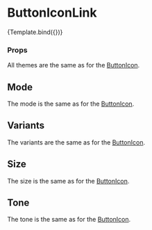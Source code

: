 
<Meta title="Components/Button/ButtonIconLink" component={ButtonIconLink} />

# ButtonIconLink


<Canvas>
  <Story
    name="Default"
    args={{
      href: '#',
      disabled: false,
      mode: Mode.Light,
      variant: ButtonVariant.Solid,
      size: Size.Md,
      tone: Tone.Primary,
      icon: 'Add',
    }}
    argTypes={{
      mode: {
        options: Object.values(Mode),
        control: { type: 'radio' },
      },
      variant: {
        options: Object.values(ButtonVariant),
        control: { type: 'radio' },
      },
      size: {
        options: Object.values(Size),
        control: { type: 'radio' },
      },
      tone: {
        options: Object.values(Tone),
        control: { type: 'select' },
      },
      icon: {
        options: ['Add', 'Info'],
        mapping: { Add: IconAdd, Info: IconInfo },
        control: { type: 'select' },
      },
    }}
  >
    {Template.bind({})}
  </Story>
</Canvas>

### Props

<ArgsTable story="Default" />



All themes are the same as for the [ButtonIcon](/docs/components-button-buttonicon--default-story#theme).

## Mode

The mode is the same as for the [ButtonIcon](/docs/components-button-buttonicon--default-story#theme).

## Variants

The variants are the same as for the [ButtonIcon](/docs/components-button-buttonicon--default-story#theme).

## Size

The size is the same as for the [ButtonIcon](/docs/components-button-buttonicon--default-story#theme).

## Tone

The tone is the same as for the [ButtonIcon](/docs/components-button-buttonicon--default-story#theme).

